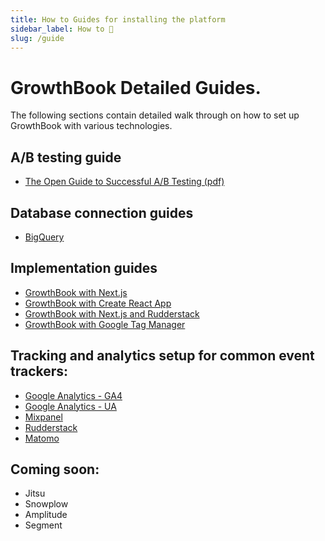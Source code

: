 ```yaml
---
title: How to Guides for installing the platform
sidebar_label: How to 🚧
slug: /guide
---
```


# GrowthBook Detailed Guides.

The following sections contain detailed walk through on how to set up GrowthBook with various technologies.

## A/B testing guide

- [The Open Guide to Successful A/B Testing (pdf)](/open-guide-to-ab-testing.v1.0.pdf)

## Database connection guides

- [BigQuery](/guide/bigquery)

## Implementation guides

- [GrowthBook with Next.js](/guide/nextjs-and-growthbook)
- [GrowthBook with Create React App](/guide/create-react-app-and-growthbook)
- [GrowthBook with Next.js and Rudderstack](/guide/rudderstack-and-nextjs-with-growthbook)
- [GrowthBook with Google Tag Manager](/guide/google-tag-manager-and-growthbook)

## Tracking and analytics setup for common event trackers:

- [Google Analytics - GA4](/guide/GA4-google-analytics)
- [Google Analytics - UA](/guide/GA-universal-analytics)
- [Mixpanel](/guide/mixpanel)
- [Rudderstack](/guide/rudderstack)
- [Matomo](/guide/matomo)

## Coming soon:

- Jitsu
- Snowplow
- Amplitude
- Segment
